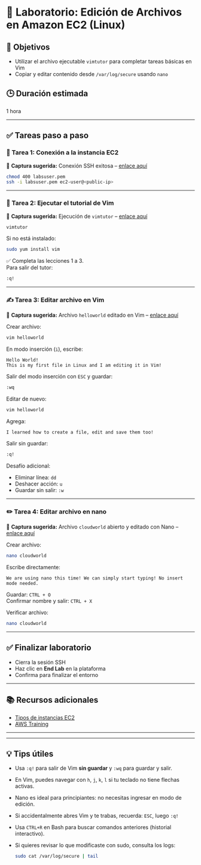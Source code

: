 # 📝 Laboratorio: Edición de Archivos en Amazon EC2 (Linux)

## 🎯 Objetivos

- Utilizar el archivo ejecutable `vimtutor` para completar tareas básicas en Vim  
- Copiar y editar contenido desde `/var/log/secure` usando `nano`

## 🕒 Duración estimada

1 hora

---

## ✅ Tareas paso a paso

### 🔗 Tarea 1: Conexión a la instancia EC2

📸 **Captura sugerida:** Conexión SSH exitosa – [enlace aquí](#)

```bash
chmod 400 labsuser.pem
ssh -i labsuser.pem ec2-user@<public-ip>
```

---

### 📘 Tarea 2: Ejecutar el tutorial de Vim

📸 **Captura sugerida:** Ejecución de `vimtutor` – [enlace aquí](#)

```bash
vimtutor
```

Si no está instalado:

```bash
sudo yum install vim
```

✅ Completa las lecciones 1 a 3.  
Para salir del tutor:

```bash
:q!
```

---

### ✍️ Tarea 3: Editar archivo en Vim

📸 **Captura sugerida:** Archivo `helloworld` editado en Vim – [enlace aquí](#)

Crear archivo:

```bash
vim helloworld
```

En modo inserción (`i`), escribe:

```
Hello World!
This is my first file in Linux and I am editing it in Vim!
```

Salir del modo inserción con `ESC` y guardar:

```bash
:wq
```

Editar de nuevo:

```bash
vim helloworld
```

Agrega:

```
I learned how to create a file, edit and save them too!
```

Salir sin guardar:

```bash
:q!
```

Desafío adicional:

- Eliminar línea: `dd`
- Deshacer acción: `u`
- Guardar sin salir: `:w`

---

### ✏️ Tarea 4: Editar archivo en nano

📸 **Captura sugerida:** Archivo `cloudworld` abierto y editado con Nano – [enlace aquí](#)

Crear archivo:

```bash
nano cloudworld
```

Escribe directamente:

```
We are using nano this time! We can simply start typing! No insert mode needed.
```

Guardar: `CTRL + O`  
Confirmar nombre y salir: `CTRL + X`

Verificar archivo:

```bash
nano cloudworld
```

---

## ✅ Finalizar laboratorio

- Cierra la sesión SSH
- Haz clic en **End Lab** en la plataforma
- Confirma para finalizar el entorno

---

## 📚 Recursos adicionales

- [Tipos de instancias EC2](https://docs.aws.amazon.com/es_es/AWSEC2/latest/UserGuide/instance-types.html)
- [AWS Training](https://aws.amazon.com/training/)


---



---

## 💡 Tips útiles

- Usa `:q!` para salir de Vim **sin guardar** y `:wq` para guardar y salir.
- En Vim, puedes navegar con `h`, `j`, `k`, `l` si tu teclado no tiene flechas activas.
- Nano es ideal para principiantes: no necesitas ingresar en modo de edición.
- Si accidentalmente abres Vim y te trabas, recuerda: `ESC`, luego `:q!`
- Usa `CTRL+R` en Bash para buscar comandos anteriores (historial interactivo).
- Si quieres revisar lo que modificaste con sudo, consulta los logs:  
  ```bash
  sudo cat /var/log/secure | tail
  ```
